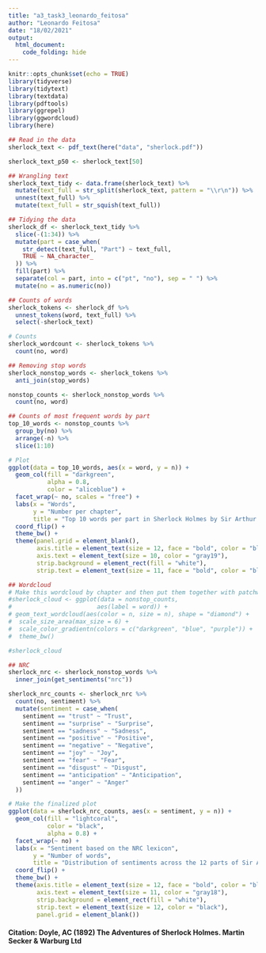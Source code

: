 ```yaml
---
title: "a3_task3_leonardo_feitosa"
author: "Leonardo Feitosa"
date: "18/02/2021"
output: 
  html_document:
    code_folding: hide
---
```


```r
knitr::opts_chunk$set(echo = TRUE)
library(tidyverse)
library(tidytext)
library(textdata)
library(pdftools)
library(ggrepel)
library(ggwordcloud)
library(here)
```


```r
## Read in the data 
sherlock_text <- pdf_text(here("data", "sherlock.pdf"))

sherlock_text_p50 <- sherlock_text[50]
```



```r
## Wrangling text
sherlock_text_tidy <- data.frame(sherlock_text) %>% 
  mutate(text_full = str_split(sherlock_text, pattern = "\\r\n")) %>% 
  unnest(text_full) %>% 
  mutate(text_full = str_squish(text_full))
```




```r
## Tidying the data
sherlock_df <- sherlock_text_tidy %>% 
  slice(-(1:34)) %>% 
  mutate(part = case_when(
    str_detect(text_full, "Part") ~ text_full,
    TRUE ~ NA_character_
  )) %>% 
  fill(part) %>% 
  separate(col = part, into = c("pt", "no"), sep = " ") %>% 
  mutate(no = as.numeric(no))
```



```r
## Counts of words
sherlock_tokens <- sherlock_df %>% 
  unnest_tokens(word, text_full) %>% 
  select(-sherlock_text)

# Counts
sherlock_wordcount <- sherlock_tokens %>% 
  count(no, word)
```



```r
## Removing stop words
sherlock_nonstop_words <- sherlock_tokens %>% 
  anti_join(stop_words)

nonstop_counts <- sherlock_nonstop_words %>% 
  count(no, word)
```



```r
## Counts of most frequent words by part
top_10_words <- nonstop_counts %>% 
  group_by(no) %>% 
  arrange(-n) %>% 
  slice(1:10)

# Plot
ggplot(data = top_10_words, aes(x = word, y = n)) +
  geom_col(fill = "darkgreen",
           alpha = 0.8,
           color = "aliceblue") +
  facet_wrap(~ no, scales = "free") +
  labs(x = "Words",
       y = "Number per chapter",
       title = "Top 10 words per part in Sherlock Holmes by Sir Arthur Conan Doyle") +
  coord_flip() +
  theme_bw() +
  theme(panel.grid = element_blank(),
        axis.title = element_text(size = 12, face = "bold", color = "black"),
        axis.text = element_text(size = 10, color = "gray19"),
        strip.background = element_rect(fill = "white"),
        strip.text = element_text(size = 11, face = "bold", color = "black"))
```



```r
## Wordcloud
# Make this wordcloud by chapter and then put them together with patchwork
#sherlock_cloud <- ggplot(data = nonstop_counts,
#                        aes(label = word)) +
# geom_text_wordcloud(aes(color = n, size = n), shape = "diamond") +
#  scale_size_area(max_size = 6) +
#  scale_color_gradientn(colors = c("darkgreen", "blue", "purple")) +
#  theme_bw()

#sherlock_cloud
```


```r
## NRC
sherlock_nrc <- sherlock_nonstop_words %>% 
  inner_join(get_sentiments("nrc"))
```

```r
sherlock_nrc_counts <- sherlock_nrc %>% 
  count(no, sentiment) %>% 
  mutate(sentiment = case_when(
    sentiment == "trust" ~ "Trust",
    sentiment == "surprise" ~ "Surprise",
    sentiment == "sadness" ~ "Sadness",
    sentiment == "positive" ~ "Positive",
    sentiment == "negative" ~ "Negative",
    sentiment == "joy" ~ "Joy",
    sentiment == "fear" ~ "Fear",
    sentiment == "disgust" ~ "Disgust",
    sentiment == "anticipation" ~ "Anticipation",
    sentiment == "anger" ~ "Anger"
  ))

# Make the finalized plot
ggplot(data = sherlock_nrc_counts, aes(x = sentiment, y = n)) +
  geom_col(fill = "lightcoral",
           color = "black",
           alpha = 0.8) +
  facet_wrap(~ no) +
  labs(x = "Sentiment based on the NRC lexicon",
       y = "Number of words",
       title = "Distribution of sentiments across the 12 parts of Sir Arthur Conan Doyle's Sherlock Holmes book") +
  coord_flip() +
  theme_bw() +
  theme(axis.title = element_text(size = 12, face = "bold", color = "black"),
        axis.text = element_text(size = 11, color = "gray18"),
        strip.background = element_rect(fill = "white"),
        strip.text = element_text(size = 12, color = "black"),
        panel.grid = element_blank())
```



#### Citation: Doyle, AC (1892) The Adventures of Sherlock Holmes. Martin Secker & Warburg Ltd



















